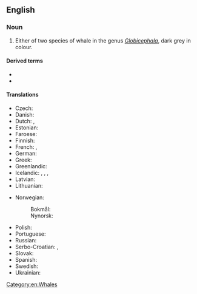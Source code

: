 ==English==
{{wikipedia|Pilot Whale}}

===Noun===
{{en-noun}}

# Either of two species of whale in the genus ''[[Globicephala]]'', dark grey in colour.

====Derived terms====
* {{vern|long-finned pilot whale}}
* {{vern|short-finned pilot whale}}

====Translations====
{{trans-top|either of two species of whale}}
* Czech: {{t|cs|kulohlavec|m}}
* Danish: {{t+|da|grindehval|c}}
* Dutch: {{t+|nl|griend|m}}, {{t|nl|grindewal|m}}
* Estonian: {{t|et|grinda}}
* Faroese: {{t|fo|grindahvalur}}
* Finnish: {{t|fi|pallopäävalas}}
* French: {{t+|fr|baleine-pilote|f}}, {{t+|fr|globicéphale}}
* German: {{t+|de|Grindwal|m}}
* Greek: {{t|el|μαυροδέλφινο|n}}
* Greenlandic: {{t|kl|niisarnaq}}
* Icelandic: {{t+|is|marsvín|n}}, {{t+|is|grindhvalur|m}}, {{t+|is|grind|f}},
* Latvian: {{t|lv|grinda|f}}
* Lithuanian: {{t|lt|grinda|f}}
{{trans-mid}}
* Norwegian:
*: Bokmål: {{t|nb|grindhval|m}}
*: Nynorsk: {{t|nn|grindkval|m}}
* Polish: {{t|pl|grindwal|m}}
* Portuguese: {{t+|pt|baleia-piloto|f}}
* Russian: {{t+|ru|гри́нда|f}}
* Serbo-Croatian: {{t|sh|гринд|sc=Cyrl}}, {{t|sh|grind}}
* Slovak: {{t|sk|grinda|f}}
* Spanish: {{t+|es|calderón|m}}
* Swedish: {{t+|sv|grindval|c}}
* Ukrainian: {{t|uk|гринда|f|tr=hrínda|sc=Cyrl}}
{{trans-bottom}}

[[Category:en:Whales]]